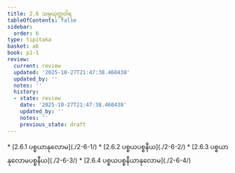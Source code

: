 ```yaml
---
title: 2.6 သမ္ပယုတ္တဝါရ
tableOfContents: false
sidebar:
  order: 6
type: tipitaka
basket: ab
book: p1-1
review:
  current: review
  updated: '2025-10-27T21:47:38.460438'
  updated_by: ''
  notes: ''
  history:
  - state: review
    date: '2025-10-27T21:47:38.460438'
    updated_by: ''
    notes: ''
    previous_state: draft
---
```



<ReviewStatus review={frontmatter.review} showDetails={true} />

<HypothesisAnnotation frontmatter={frontmatter} />

<DynamicBreadcrumb />



<TableOfContents book="p1-1" section="2.6">
* [2.6.1 ပစ္စယာနုလောမ](./2-6-1/)
* [2.6.2 ပစ္စယပစ္စနီယ](./2-6-2/)
* [2.6.3 ပစ္စယာနုလောမပစ္စနီယ](./2-6-3/)
* [2.6.4 ပစ္စယပစ္စနီယာနုလောမ](./2-6-4/)
</TableOfContents>
